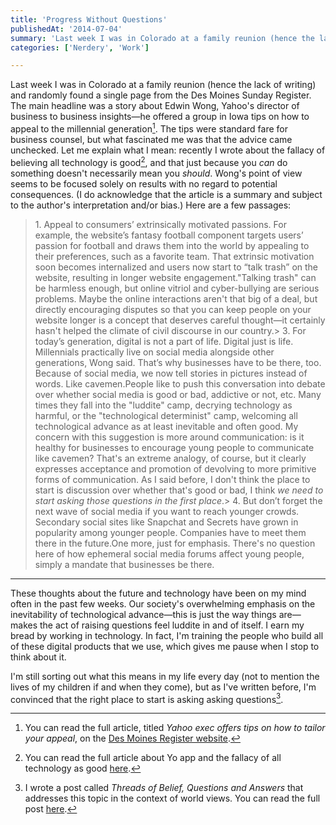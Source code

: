 ```yaml
---
title: 'Progress Without Questions'
publishedAt: '2014-07-04'
summary: 'Last week I was in Colorado at a family reunion (hence the lack of writing) and randomly found a single page from the Des Moines Sunday Register. The main headline was a story about Edwin Wong, Yahoo'...'
categories: ['Nerdery', 'Work']

---
```


Last week I was in Colorado at a family reunion (hence the lack of writing) and randomly found a single page from the Des Moines Sunday Register. The main headline was a story about Edwin Wong, Yahoo's director of business to business insights—he offered a group in Iowa tips on how to appeal to the millennial generation[^1]. The tips were standard fare for business counsel, but what fascinated me was that the advice came unchecked. Let me explain what I mean: recently I wrote about the fallacy of believing all technology is good[^2], and that just because you *can* do something doesn't necessarily mean you *should*. Wong's point of view seems to be focused solely on results with no regard to potential consequences. (I do acknowledge that the article is a summary and subject to the author's interpretation and/or bias.) Here are a few passages:

> 1\. Appeal to consumers’ extrinsically motivated passions. For example, the website’s fantasy football component targets users’ passion for football and draws them into the world by appealing to their preferences, such as a favorite team. That extrinsic motivation soon becomes internalized and users now start to “talk trash” on the website, resulting in longer website engagement."Talking trash" can be harmless enough, but online vitriol and cyber-bullying are serious problems. Maybe the online interactions aren't that big of a deal, but directly encouraging disputes so that you can keep people on your website longer is a concept that deserves careful thought—it certainly hasn't helped the climate of civil discourse in our country.> 3\. For today’s generation, digital is not a part of life. Digital just is life. Millennials practically live on social media alongside other generations, Wong said. That’s why businesses have to be there, too. Because of social media, we now tell stories in pictures instead of words. Like cavemen.People like to push this conversation into debate over whether social media is good or bad, addictive or not, etc. Many times they fall into the "luddite" camp, decrying technology as harmful, or the "technological determinist" camp, welcoming all technological advance as at least inevitable and often good. My concern with this suggestion is more around communication: is it healthy for businesses to encourage young people to communicate like cavemen? That's an extreme analogy, of course, but it clearly expresses acceptance and promotion of devolving to more primitive forms of communication. As I said before, I don't think the place to start is discussion over whether that's good or bad, I think *we need to start asking those questions in the first place*.> 4\. But don’t forget the next wave of social media if you want to reach younger crowds. Secondary social sites like Snapchat and Secrets have grown in popularity among younger people. Companies have to meet them there in the future.One more, just for emphasis. There's no question here of how ephemeral social media forums affect young people, simply a mandate that businesses be there.

* * *

These thoughts about the future and technology have been on my mind often in the past few weeks. Our society's overwhelming emphasis on the inevitability of technological advance—this is just the way things are—makes the act of raising questions feel luddite in and of itself. I earn my bread by working in technology. In fact, I'm training the people who build all of these digital products that we use, which gives me pause when I stop to think about it.

I'm still sorting out what this means in my life every day (not to mention the lives of my children if and when they come), but as I've written before, I'm convinced that the right place to start is asking asking questions[^3].

[^1]: You can read the full article, titled *Yahoo exec offers tips on how to tailor your appeal*, on the [Des Moines Register website](http://www.desmoinesregister.com/story/tech/2014/06/22/tech-spotlight-edwin-wong-millennials/11205093/).



[^2]: You can read the full article about Yo app and the fallacy of all technology as good [here](http://www.desmoinesregister.com/story/tech/2014/06/22/tech-spotlight-edwin-wong-millennials/11205093/).



[^3]: I wrote a post called *Threads of Belief, Questions and Answers* that addresses this topic in the context of world views. You can read the full post [here](https://ericdodds.com/threads-of-belief/).
